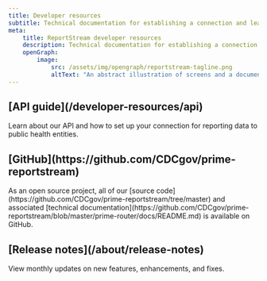 ```yaml
---
title: Developer resources
subtitle: Technical documentation for establishing a connection and learning more about how ReportStream works.
meta:
    title: ReportStream developer resources
    description: Technical documentation for establishing a connection and learning more about how ReportStream works
    openGraph:
        image:
            src: /assets/img/opengraph/reportstream-tagline.png
            altText: "An abstract illustration of screens and a document."
---
```

<HeroWrapper>
<section className="usa-section grid-container">
<CardGroup>
        <Card gridLayout={{tablet: {col: 4}}}>
            <CardHeader>
                <h2 className="font-sans-lg">[API guide](/developer-resources/api)</h2>
            </CardHeader>
            <CardBody>
                Learn about our API and how to set up your connection for reporting data to public health entities.
            </CardBody>
        </Card>
        <Card gridLayout={{tablet: {col: 4}}}>
            <CardHeader>
                <h2 className="font-sans-lg">[GitHub](https://github.com/CDCgov/prime-reportstream)</h2>
            </CardHeader>
            <CardBody>
                As an open source project, all of our [source code](https://github.com/CDCgov/prime-reportstream/tree/master) and associated [technical documentation](https://github.com/CDCgov/prime-reportstream/blob/master/prime-router/docs/README.md) is available on GitHub.
            </CardBody>
        </Card>
        <Card gridLayout={{tablet: {col: 4}}}>
            <CardHeader>
                <h2 className="font-sans-lg">[Release notes](/about/release-notes)</h2>
            </CardHeader>
            <CardBody>
                View monthly updates on new features, enhancements, and fixes.
            </CardBody>
        </Card>
</CardGroup>
</section>
</HeroWrapper>
